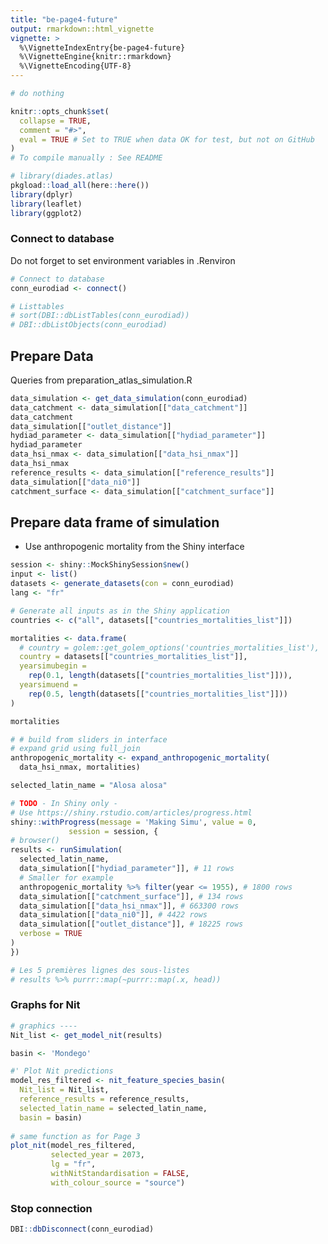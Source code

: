 ```yaml
---
title: "be-page4-future"
output: rmarkdown::html_vignette
vignette: >
  %\VignetteIndexEntry{be-page4-future}
  %\VignetteEngine{knitr::rmarkdown}
  %\VignetteEncoding{UTF-8}
---
```


```r
# do nothing
```


```r
knitr::opts_chunk$set(
  collapse = TRUE,
  comment = "#>",
  eval = TRUE # Set to TRUE when data OK for test, but not on GitHub
)
# To compile manually : See README
```

```r
# library(diades.atlas)
pkgload::load_all(here::here())
library(dplyr)
library(leaflet)
library(ggplot2)
```

### Connect to database

Do not forget to set environment variables in .Renviron
```r
# Connect to database
conn_eurodiad <- connect()

# Listtables
# sort(DBI::dbListTables(conn_eurodiad))
# DBI::dbListObjects(conn_eurodiad)
```

## Prepare Data

Queries from preparation_atlas_simulation.R

```r
data_simulation <- get_data_simulation(conn_eurodiad)
data_catchment <- data_simulation[["data_catchment"]]
data_catchment
data_simulation[["outlet_distance"]]
hydiad_parameter <- data_simulation[["hydiad_parameter"]]
hydiad_parameter
data_hsi_nmax <- data_simulation[["data_hsi_nmax"]]
data_hsi_nmax
reference_results <- data_simulation[["reference_results"]]
data_simulation[["data_ni0"]]
catchment_surface <- data_simulation[["catchment_surface"]]
```

## Prepare data frame of simulation

- Use anthropogenic mortality from the Shiny interface

```r
session <- shiny::MockShinySession$new()
input <- list()
datasets <- generate_datasets(con = conn_eurodiad)
lang <- "fr"

# Generate all inputs as in the Shiny application
countries <- c("all", datasets[["countries_mortalities_list"]])

mortalities <- data.frame(
  # country = golem::get_golem_options('countries_mortalities_list'),
  country = datasets[["countries_mortalities_list"]],
  yearsimubegin = 
    rep(0.1, length(datasets[["countries_mortalities_list"]])),
  yearsimuend = 
    rep(0.5, length(datasets[["countries_mortalities_list"]]))
)

mortalities

# # build from sliders in interface 
# expand grid using full_join
anthropogenic_mortality <- expand_anthropogenic_mortality(
  data_hsi_nmax, mortalities)

selected_latin_name = "Alosa alosa"

# TODO - In Shiny only - 
# Use https://shiny.rstudio.com/articles/progress.html
shiny::withProgress(message = 'Making Simu', value = 0, 
             session = session, {
# browser()
results <- runSimulation(
  selected_latin_name, 
  data_simulation[["hydiad_parameter"]], # 11 rows
  # Smaller for example
  anthropogenic_mortality %>% filter(year <= 1955), # 1800 rows
  data_simulation[["catchment_surface"]], # 134 rows
  data_simulation[["data_hsi_nmax"]], # 663300 rows
  data_simulation[["data_ni0"]], # 4422 rows
  data_simulation[["outlet_distance"]], # 18225 rows
  verbose = TRUE
)
})

# Les 5 premières lignes des sous-listes
# results %>% purrr::map(~purrr::map(.x, head))
```

### Graphs for Nit

```r
# graphics ----
Nit_list <- get_model_nit(results) 

basin <- 'Mondego'

#' Plot Nit predictions
model_res_filtered <- nit_feature_species_basin(
  Nit_list = Nit_list,
  reference_results = reference_results,
  selected_latin_name = selected_latin_name,
  basin = basin)
  
# same function as for Page 3
plot_nit(model_res_filtered,
         selected_year = 2073,
         lg = "fr",
         withNitStandardisation = FALSE,
         with_colour_source = "source")

```


### Stop connection

```r
DBI::dbDisconnect(conn_eurodiad)
```
